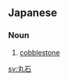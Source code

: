 ==Japanese==
{{ja-kanjitab|まる|いし|yomi=kun}}

===Noun===
{{ja-noun|まるいし}}

# [[cobblestone]]

[[sv:丸石]]